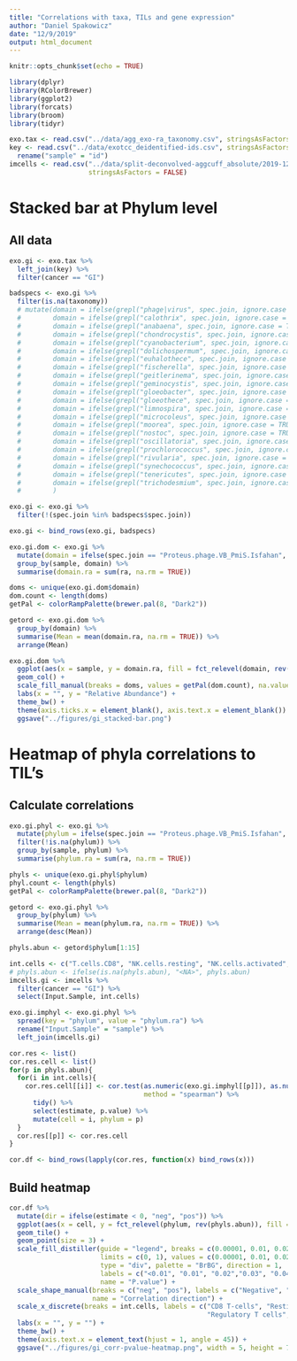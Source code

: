 ```yaml
---
title: "Correlations with taxa, TILs and gene expression"
author: "Daniel Spakowicz"
date: "12/9/2019"
output: html_document
---
```


```r
knitr::opts_chunk$set(echo = TRUE)

library(dplyr)
library(RColorBrewer)
library(ggplot2)
library(forcats)
library(broom)
library(tidyr)
```

```r
exo.tax <- read.csv("../data/agg_exo-ra_taxonomy.csv", stringsAsFactors = FALSE)
key <- read.csv("../data/exotcc_deidentified-ids.csv", stringsAsFactors = FALSE) %>%
  rename("sample" = "id")
imcells <- read.csv("../data/split-deconvolved-aggcuff_absolute/2019-12-09_cibersort_absolute_aggregated+TILS.csv",
                    stringsAsFactors = FALSE)
```


# Stacked bar at Phylum level

## All data
```r
exo.gi <- exo.tax %>%
  left_join(key) %>%
  filter(cancer == "GI")

badspecs <- exo.gi %>%
  filter(is.na(taxonomy))
  # mutate(domain = ifelse(grepl("phage|virus", spec.join, ignore.case = TRUE), "Viruses", domain),
  #        domain = ifelse(grepl("calothrix", spec.join, ignore.case = TRUE), "Bacteria", domain),
  #        domain = ifelse(grepl("anabaena", spec.join, ignore.case = TRUE), "Bacteria", domain),
  #        domain = ifelse(grepl("chondrocystis", spec.join, ignore.case = TRUE), "Bacteria", domain),
  #        domain = ifelse(grepl("cyanobacterium", spec.join, ignore.case = TRUE), "Bacteria", domain),
  #        domain = ifelse(grepl("dolichospermum", spec.join, ignore.case = TRUE), "Bacteria", domain),
  #        domain = ifelse(grepl("euhalothece", spec.join, ignore.case = TRUE), "Bacteria", domain),
  #        domain = ifelse(grepl("fischerella", spec.join, ignore.case = TRUE), "Bacteria", domain),
  #        domain = ifelse(grepl("geitlerinema", spec.join, ignore.case = TRUE), "Bacteria", domain),
  #        domain = ifelse(grepl("geminocystis", spec.join, ignore.case = TRUE), "Bacteria", domain),
  #        domain = ifelse(grepl("gloeobacter", spec.join, ignore.case = TRUE), "Bacteria", domain),
  #        domain = ifelse(grepl("gloeothece", spec.join, ignore.case = TRUE), "Bacteria", domain),
  #        domain = ifelse(grepl("limnospira", spec.join, ignore.case = TRUE), "Bacteria", domain),
  #        domain = ifelse(grepl("microcoleus", spec.join, ignore.case = TRUE), "Bacteria", domain),
  #        domain = ifelse(grepl("moorea", spec.join, ignore.case = TRUE), "Bacteria", domain),
  #        domain = ifelse(grepl("nostoc", spec.join, ignore.case = TRUE), "Bacteria", domain),
  #        domain = ifelse(grepl("oscillatoria", spec.join, ignore.case = TRUE), "Bacteria", domain),
  #        domain = ifelse(grepl("prochlorococcus", spec.join, ignore.case = TRUE), "Bacteria", domain),
  #        domain = ifelse(grepl("rivularia", spec.join, ignore.case = TRUE), "Bacteria", domain),
  #        domain = ifelse(grepl("synechococcus", spec.join, ignore.case = TRUE) & !grepl("phage|virus", spec.join, ignore.case = TRUE), "Bacteria", domain),
  #        domain = ifelse(grepl("tenericutes", spec.join, ignore.case = TRUE), "Bacteria", domain),
  #        domain = ifelse(grepl("trichodesmium", spec.join, ignore.case = TRUE), "Bacteria", domain)
  #        )

exo.gi <- exo.gi %>%
  filter(!(spec.join %in% badspecs$spec.join))

exo.gi <- bind_rows(exo.gi, badspecs)
```

```r
exo.gi.dom <- exo.gi %>%
  mutate(domain = ifelse(spec.join == "Proteus.phage.VB_PmiS.Isfahan", "Viruses", domain)) %>%
  group_by(sample, domain) %>%
  summarise(domain.ra = sum(ra, na.rm = TRUE))

doms <- unique(exo.gi.dom$domain)
dom.count <- length(doms)
getPal <- colorRampPalette(brewer.pal(8, "Dark2"))

getord <- exo.gi.dom %>%
  group_by(domain) %>%
  summarise(Mean = mean(domain.ra, na.rm = TRUE)) %>%
  arrange(Mean)
```



```r
exo.gi.dom %>%
  ggplot(aes(x = sample, y = domain.ra, fill = fct_relevel(domain, rev(getord$domain)))) +
  geom_col() +
  scale_fill_manual(breaks = doms, values = getPal(dom.count), na.value = "grey", name = "Domain") +
  labs(x = "", y = "Relative Abundance") +
  theme_bw() +
  theme(axis.ticks.x = element_blank(), axis.text.x = element_blank()) +
  ggsave("../figures/gi_stacked-bar.png")
```



# Heatmap of phyla correlations to TIL's

## Calculate correlations

```r
exo.gi.phyl <- exo.gi %>%
  mutate(phylum = ifelse(spec.join == "Proteus.phage.VB_PmiS.Isfahan", "Proteus phage", phylum)) %>%
  filter(!is.na(phylum)) %>%
  group_by(sample, phylum) %>%
  summarise(phylum.ra = sum(ra, na.rm = TRUE))

phyls <- unique(exo.gi.phyl$phylum)
phyl.count <- length(phyls)
getPal <- colorRampPalette(brewer.pal(8, "Dark2"))

getord <- exo.gi.phyl %>%
  group_by(phylum) %>%
  summarise(Mean = mean(phylum.ra, na.rm = TRUE)) %>%
  arrange(desc(Mean))

phyls.abun <- getord$phylum[1:15]
```

```r
int.cells <- c("T.cells.CD8", "NK.cells.resting", "NK.cells.activated", "T.cells.regulatory..Tregs.", "Neutrophils", "TILs")
# phyls.abun <- ifelse(is.na(phyls.abun), "<NA>", phyls.abun)
imcells.gi <- imcells %>%
  filter(cancer == "GI") %>%
  select(Input.Sample, int.cells)

exo.gi.imphyl <- exo.gi.phyl %>%
  spread(key = "phylum", value = "phylum.ra") %>%
  rename("Input.Sample" = "sample") %>%
  left_join(imcells.gi)
```

```r
cor.res <- list()
cor.res.cell <- list()
for(p in phyls.abun){
  for(i in int.cells){
    cor.res.cell[[i]] <- cor.test(as.numeric(exo.gi.imphyl[[p]]), as.numeric(exo.gi.imphyl[[i]]), 
                                  method = "spearman") %>%
      tidy() %>%
      select(estimate, p.value) %>%
      mutate(cell = i, phylum = p)
  }
  cor.res[[p]] <- cor.res.cell
}
```

```r
cor.df <- bind_rows(lapply(cor.res, function(x) bind_rows(x)))
```

## Build heatmap

```r
cor.df %>%
  mutate(dir = ifelse(estimate < 0, "neg", "pos")) %>%
  ggplot(aes(x = cell, y = fct_relevel(phylum, rev(phyls.abun)), fill = p.value, shape = dir)) +
  geom_tile() +
  geom_point(size = 3) +
  scale_fill_distiller(guide = "legend", breaks = c(0.00001, 0.01, 0.02, 0.03, 0.04, 0.05, 0.1, 0.2, 0.5, 1), 
                       limits = c(0, 1), values = c(0.00001, 0.01, 0.02, 0.03, 0.04, 0.05, 0.1, 0.2, 0.5, 1),
                       type = "div", palette = "BrBG", direction = 1, 
                       labels = c("<0.01", "0.01", "0.02","0.03", "0.04","0.05","0.1", "0.2", "0.5", "1"),
                       name = "P.value") +
  scale_shape_manual(breaks = c("neg", "pos"), labels = c("Negative", "Positive"), values = c("-", "+"),
                     name = "Correlation direction") +
  scale_x_discrete(breaks = int.cells, labels = c("CD8 T-cells", "Resting NK cells", "Activated NK cells",
                                                  "Regulatory T cells", "Neutrophils", "TIL")) +
  labs(x = "", y = "") +
  theme_bw() +
  theme(axis.text.x = element_text(hjust = 1, angle = 45)) +
  ggsave("../figures/gi_corr-pvalue-heatmap.png", width = 5, height = 7)
```



